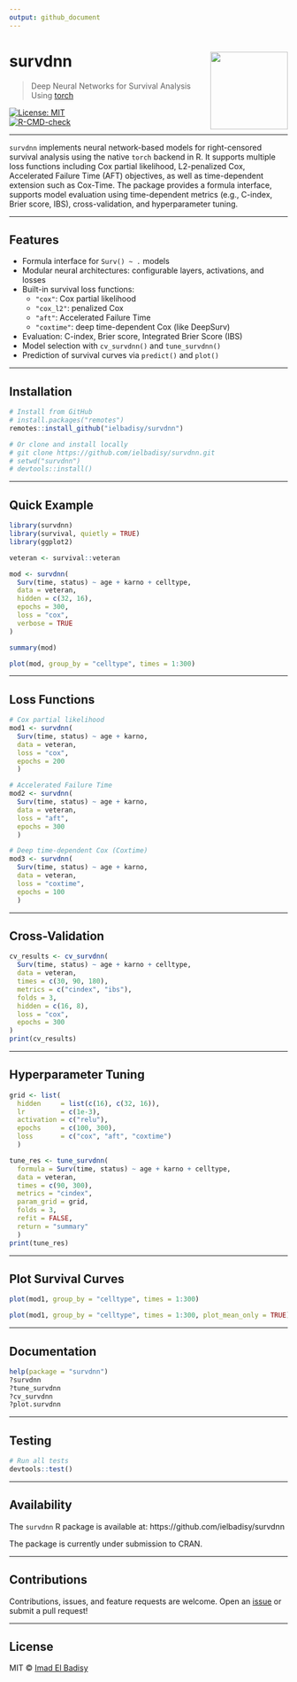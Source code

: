 ```yaml
---
output: github_document
---
```


# survdnn <img src="https://raw.githubusercontent.com/ielbadisy/survdnn/main/inst/logo.png" align="right" height="140"/>

> Deep Neural Networks for Survival Analysis Using [torch](https://torch.mlverse.org/)

[![License: MIT](https://img.shields.io/badge/License-MIT-blue.svg)](LICENSE)  
[![R-CMD-check](https://github.com/ielbadisy/survdnn/actions/workflows/R-CMD-check.yaml/badge.svg)](https://github.com/ielbadisy/survdnn/actions/workflows/R-CMD-check.yaml)

---

`survdnn` implements neural network-based models for right-censored survival analysis using the native `torch` backend in R. It supports multiple loss functions including Cox partial likelihood, L2-penalized Cox, Accelerated Failure Time (AFT) objectives, as well as time-dependent extension such as Cox-Time. The package provides a formula interface, supports model evaluation using time-dependent metrics (e.g., C-index, Brier score, IBS), cross-validation, and hyperparameter tuning.

---

## Features

- Formula interface for `Surv() ~ .` models
- Modular neural architectures: configurable layers, activations, and losses
- Built-in survival loss functions:
  - `"cox"`: Cox partial likelihood
  - `"cox_l2"`: penalized Cox
  - `"aft"`: Accelerated Failure Time
  - `"coxtime"`: deep time-dependent Cox (like DeepSurv)
- Evaluation: C-index, Brier score, Integrated Brier Score (IBS)
- Model selection with `cv_survdnn()` and `tune_survdnn()`
- Prediction of survival curves via `predict()` and `plot()`

---

## Installation

```r
# Install from GitHub
# install.packages("remotes")
remotes::install_github("ielbadisy/survdnn")

# Or clone and install locally
# git clone https://github.com/ielbadisy/survdnn.git
# setwd("survdnn")
# devtools::install()
```

---

## Quick Example

```r
library(survdnn)
library(survival, quietly = TRUE)
library(ggplot2)

veteran <- survival::veteran

mod <- survdnn(
  Surv(time, status) ~ age + karno + celltype,
  data = veteran,
  hidden = c(32, 16),
  epochs = 300,
  loss = "cox",
  verbose = TRUE
)
```

```r
summary(mod)
```

```r
plot(mod, group_by = "celltype", times = 1:300)
```

---

## Loss Functions

```r
# Cox partial likelihood
mod1 <- survdnn(
  Surv(time, status) ~ age + karno,
  data = veteran,
  loss = "cox",
  epochs = 200
  )
```

```r
# Accelerated Failure Time
mod2 <- survdnn(
  Surv(time, status) ~ age + karno,
  data = veteran,
  loss = "aft",
  epochs = 300
  )
```


```r
# Deep time-dependent Cox (Coxtime)
mod3 <- survdnn(
  Surv(time, status) ~ age + karno,
  data = veteran,
  loss = "coxtime",
  epochs = 100
  )
```

---

## Cross-Validation

```r
cv_results <- cv_survdnn(
  Surv(time, status) ~ age + karno + celltype,
  data = veteran,
  times = c(30, 90, 180),
  metrics = c("cindex", "ibs"),
  folds = 3,
  hidden = c(16, 8),
  loss = "cox",
  epochs = 300
)
print(cv_results)
```

---

## Hyperparameter Tuning

```r
grid <- list(
  hidden     = list(c(16), c(32, 16)),
  lr         = c(1e-3),
  activation = c("relu"),
  epochs     = c(100, 300),
  loss       = c("cox", "aft", "coxtime")
  )

tune_res <- tune_survdnn(
  formula = Surv(time, status) ~ age + karno + celltype,
  data = veteran,
  times = c(90, 300),
  metrics = "cindex",
  param_grid = grid,
  folds = 3,
  refit = FALSE,
  return = "summary"
  )
print(tune_res)
```

---

## Plot Survival Curves

```r
plot(mod1, group_by = "celltype", times = 1:300)
```


```r
plot(mod1, group_by = "celltype", times = 1:300, plot_mean_only = TRUE)
```

---

## Documentation

```r
help(package = "survdnn")
?survdnn
?tune_survdnn
?cv_survdnn
?plot.survdnn
```

---

## Testing

```r
# Run all tests
devtools::test()
```

---


## Availability 

The `survdnn` R package is available at: https://github.com/ielbadisy/survdnn  

The package is currently under submission to CRAN.

---

## Contributions

Contributions, issues, and feature requests are welcome.
Open an [issue](https://github.com/ielbadisy/survdnn/issues) or submit a pull request!

---

## License

MIT © [Imad El Badisy](mailto:elbadisyimad@gmail.com)

